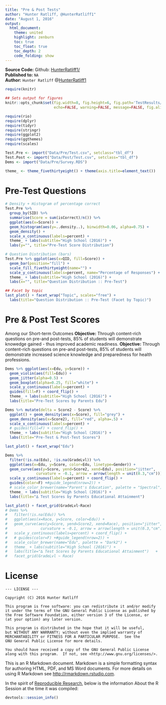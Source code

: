 ```yaml
---
title: "Pre & Post Tests"
author: "Hunter Ratliff, @HunterRatliff1"
date: "August 1, 2016"
output: 
  html_document:
    theme: united
    highlight: zenburn
    toc: true
    toc_float: true
    toc_depth: 2
    code_folding: show
---
```


**Source Code:** Github:
[HunterRatliff1/        ](https://github.com/HunterRatliff1/    )  
**Published to:** `NA`   
**Author:** `Hunter Ratliff` @[HunterRatliff1](https://twitter.com/HunterRatliff1)  




```r
require(knitr)

## Sets output for figures
knitr::opts_chunk$set(fig.width=8, fig.height=6, fig.path='TestResults/',
                      echo=FALSE, warning=FALSE, message=FALSE, fig.align='center')
```


```r
require(rio)
require(dplyr)
require(tidyr)
require(stringr)
require(ggplot2)
require(ggthemes)
require(scales)

Test.Pre <- import("Data/Pre/Test.csv", setclass="tbl_df")
Test.Post <- import("Data/Post/Test.csv", setclass="tbl_df")
Dems <- import("Data/Pre/Survey.RDS")

theme_ <- theme_fivethirtyeight() + theme(axis.title=element_text()) 
```

# Pre-Test Questions

```r
# Density + Histogram of percentage correct
Test.Pre %>% 
  group_by(SID) %>%
  summarise(Score = sum(isCorrect)/n()) %>%
  ggplot(aes(x=Score)) +
  geom_histogram(aes(y=..density..), binwidth=0.06, alpha=0.75) +
  geom_density() + 
  scale_x_continuous(labels=percent) + 
  theme_ + labs(subtitle="High School (2016)") +
  labs(y="", title="Pre-Test Score Distribution")
```

```r
# Question Distribution (bars)
Test.Pre %>% ggplot(aes(x=QID, fill=Score)) +
  geom_bar(position="fill") + 
  scale_fill_fivethirtyeight(name="") +
  scale_y_continuous(labels=percent, name="Percentage of Responses") +
  theme_ + labs(subtitle="High School (2016)") +
  labs(x="", title="Question Distribution :: Pre-Test")
```
```r
## Facet by topic
last_plot() + facet_wrap("Topic", scales="free") + 
  labs(title="Question Distribution :: Pre-Test (Facet by Topic)")
```


# Pre & Post Test Scores

Among our Short-term Outcomes
**Objective:** Through content-rich questions on pre-and post-tests, 85% of
students will demonstrate knowedge gained - thus improved academic readiness.
**Objective:** Through content-rich questions on pre-and post-tests, 85% of
students will demonstrate increased science knowledge and preparedness for 
health professions.

```r
Dems %>% ggplot(aes(x=Edu, y=Score)) +
  geom_violin(aes(fill=Edu)) +
  geom_jitter(alpha=0.5) +
  geom_boxplot(alpha=0.25, fill="white") +
  scale_y_continuous(labels=percent) +
  guides(fill=F) + coord_flip() +
  theme_ + labs(subtitle="High School (2016)") +
  labs(title="Pre-Test Scores by Parents Edu")
```

```r
Dems %>% mutate(delta = Score2 - Score) %>% 
  ggplot() + geom_density(aes(x=Score), fill="grey") +
  geom_density(aes(x=Score2), fill="red", alpha=.5) +
  scale_x_continuous(labels=percent) +
  # guides(fill=F) + coord_flip() +
  theme_ + labs(subtitle="High School (2016)") +
  labs(title="Pre-Test & Post-Test Scores")
```

```r
last_plot() + facet_wrap("Edu")
```  
  
```r
Dems %>% 
  filter(!is.na(Edu), !is.na(GradeLvl)) %>%
  ggplot(aes(x=Edu, y=Score, color=Edu, linetype=Gender)) +
  geom_curve(aes(y=Score, yend=Score2, xend=Edu), position="jitter",
              curvature = -0.1, arrow = arrow(length = unit(0.3,"cm"))) +
  scale_y_continuous(labels=percent) + coord_flip() +
  guides(color=F) +#guide_legend(nrow=2)) +
  # scale_color_brewer(name="Parent's Education", palette = "Spectral") +
  theme_ + labs(subtitle="High School (2016)") +
  labs(title="∆ Test Scores by Parents Educational Attainment")   
```

```r
last_plot() + facet_grid(GradeLvl~Race)
# Dems %>% 
#   filter(!is.na(Edu)) %>%
#   ggplot(aes(x=Race, y=Score, color=Edu)) +
#   geom_curve(aes(y=Score, yend=Score2, xend=Race), position="jitter",
#               curvature = -0.1, arrow = arrow(length = unit(0.3,"cm"))) +
#   scale_y_continuous(labels=percent) + coord_flip() +
#   # guides(color=F) +#guide_legend(nrow=2)) +
#   scale_color_brewer(name="Edu", palette = "Dark2") +
#   theme_ + labs(subtitle="High School (2016)") +
#   labs(title="∆ Test Scores by Parents Educational Attainment")   +
#   facet_grid(GradeLvl ~ Race)
```
# License

```
--- LICENSE ---

Copyright (C) 2016 Hunter Ratliff

This program is free software: you can redistribute it and/or modify
it under the terms of the GNU General Public License as published by
the Free Software Foundation, either version 3 of the License, or
(at your option) any later version.

This program is distributed in the hope that it will be useful,
but WITHOUT ANY WARRANTY; without even the implied warranty of
MERCHANTABILITY or FITNESS FOR A PARTICULAR PURPOSE.  See the
GNU General Public License for more details.

You should have received a copy of the GNU General Public License
along with this program.  If not, see <http://www.gnu.org/licenses/>.
```

This is an R Markdown document. Markdown is a simple formatting syntax for authoring HTML, PDF, and MS Word documents. For more details on using R Markdown see <http://rmarkdown.rstudio.com>.

In the spirit of [Reproducible Research](https://cran.r-project.org/web/views/ReproducibleResearch.html),
below is the information About the R Session at the time it was compiled:

```r
devtools::session_info()
```

